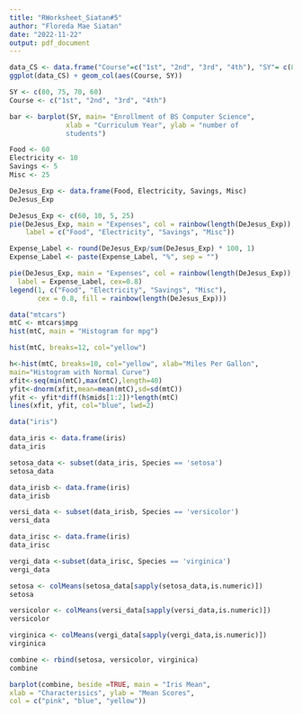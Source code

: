 ---
title: "RWorksheet_Siatan#5"
author: "Floreda Mae Siatan"
date: "2022-11-22"
output: pdf_document
---


```{r vector1a}
data_CS <- data.frame("Course"=c("1st", "2nd", "3rd", "4th"), "SY"= c(80, 75, 70, 60))
ggplot(data_CS) + geom_col(aes(Course, SY))

SY <- c(80, 75, 70, 60)
Course <- c("1st", "2nd", "3rd", "4th")
```

``` {r vector1b}
bar <- barplot(SY, main= "Enrollment of BS Computer Science",
              xlab = "Curriculum Year", ylab = "number of
              students")
```
```{r vector2a}
Food <- 60
Electricity <- 10
Savings <- 5
Misc <- 25

DeJesus_Exp <- data.frame(Food, Electricity, Savings, Misc)
DeJesus_Exp
```
```{r vector2b}
DeJesus_Exp <- c(60, 10, 5, 25)
pie(DeJesus_Exp, main = "Expenses", col = rainbow(length(DeJesus_Exp)),
    label = c("Food", "Electricity", "Savings", "Misc"))
```
```{r vector2c}
Expense_Label <- round(DeJesus_Exp/sum(DeJesus_Exp) * 100, 1)
Expense_Label <- paste(Expense_Label, "%", sep = "")
```
```{r vector2d}
pie(DeJesus_Exp, main = "Expenses", col = rainbow(length(DeJesus_Exp)),
  label = Expense_Label, cex=0.8)
legend(1, c("Food", "Electricity", "Savings", "Misc"),
       cex = 0.8, fill = rainbow(length(DeJesus_Exp)))
```
```{r vector3a}
data("mtcars")
mtC <- mtcars$mpg
hist(mtC, main = "Histogram for mpg")
```
```{r vector3b}
hist(mtC, breaks=12, col="yellow")
```
```{r vector3c}
h<-hist(mtC, breaks=10, col="yellow", xlab="Miles Per Gallon",
main="Histogram with Normal Curve")
xfit<-seq(min(mtC),max(mtC),length=40)
yfit<-dnorm(xfit,mean=mean(mtC),sd=sd(mtC))
yfit <- yfit*diff(h$mids[1:2])*length(mtC)
lines(xfit, yfit, col="blue", lwd=2)
```
```{r vector4a}
data("iris")

data_iris <- data.frame(iris)
data_iris

setosa_data <- subset(data_iris, Species == 'setosa')
setosa_data

data_irisb <- data.frame(iris)
data_irisb

versi_data <- subset(data_irisb, Species == 'versicolor')
versi_data

data_irisc <- data.frame(iris)
data_irisc

vergi_data <-subset(data_irisc, Species == 'virginica')
vergi_data
```
```{r vector4b}
setosa <- colMeans(setosa_data[sapply(setosa_data,is.numeric)])
setosa

versicolor <- colMeans(versi_data[sapply(versi_data,is.numeric)])
versicolor

virginica <- colMeans(vergi_data[sapply(vergi_data,is.numeric)])
virginica

combine <- rbind(setosa, versicolor, virginica)
combine

barplot(combine, beside =TRUE, main = "Iris Mean",
xlab = "Characterisics", ylab = "Mean Scores",
col = c("pink", "blue", "yellow"))
```

